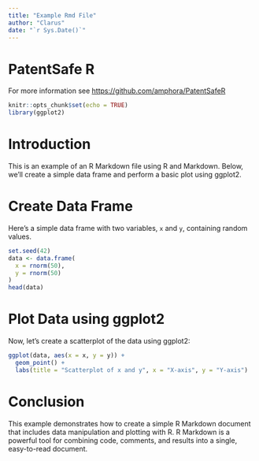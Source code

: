 ```yaml
---
title: "Example Rmd File"
author: "Clarus"
date: "`r Sys.Date()`"
---
```


# PatentSafe R

For more information see [https://github.com/amphora/PatentSafeR](https://github.com/amphora/PatentSafeR)

```r
knitr::opts_chunk$set(echo = TRUE)
library(ggplot2)
```

# Introduction

This is an example of an R Markdown file using R and Markdown. 
Below, we'll create a simple data frame and perform a basic plot using ggplot2.

# Create Data Frame

Here's a simple data frame with two variables, `x` and `y`, containing random 
values.

```r
set.seed(42)
data <- data.frame(
  x = rnorm(50),
  y = rnorm(50)
)
head(data)
```

# Plot Data using ggplot2

Now, let's create a scatterplot of the data using ggplot2:

```r
ggplot(data, aes(x = x, y = y)) +
  geom_point() +
  labs(title = "Scatterplot of x and y", x = "X-axis", y = "Y-axis")
```

# Conclusion

This example demonstrates how to create a simple R Markdown document 
that includes data manipulation and plotting with R. R Markdown is a 
powerful tool for combining code, comments, and results into a single, 
easy-to-read document.